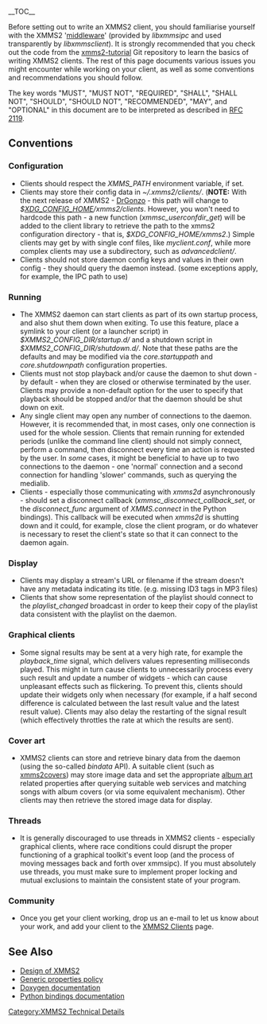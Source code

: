 __TOC__

Before setting out to write an XMMS2 client, you should familiarise yourself with the  XMMS2 '[[Design of XMMS2#Middleware |middleware]]' (provided by ''libxmmsipc'' and used transparently by ''libxmmsclient''). It is strongly recommended that you check out the code from the [http://git.xmms.se/?p=xmms2-tutorial.git;a=summary xmms2-tutorial] Git repository to learn the basics of writing XMMS2 clients. The rest of this page documents various issues you might encounter while working on your client, as well as some conventions and recommendations you should follow.

The key words "MUST", "MUST NOT", "REQUIRED", "SHALL", "SHALL NOT", "SHOULD", "SHOULD NOT", "RECOMMENDED",  "MAY", and "OPTIONAL" in this document are to be interpreted as described in [http://www.ietf.org/rfc/rfc2119.txt RFC 2119].

== Conventions ==

=== Configuration ===
* Clients should respect the ''XMMS_PATH'' environment variable, if set.
* Clients may store their config data in ''~/.xmms2/clients/''. ('''NOTE:''' With the next release of XMMS2 - [[Release:DrGonzo|DrGonzo]] - this path will change to ''$[http://standards.freedesktop.org/basedir-spec/latest/ar01s03.html XDG_CONFIG_HOME]/xmms2/clients''. However, you won't need to hardcode this path - a new function (''xmmsc_userconfdir_get'') will be added to the client library to retrieve the path to the xmms2 configuration directory - that is, ''$XDG_CONFIG_HOME/xmms2''.) Simple clients may get by with single conf files, like ''myclient.conf'', while more complex clients may use a subdirectory, such as ''advancedclient/''.
* Clients should not store daemon config keys and values in their own config - they should query the daemon instead. (some exceptions apply, for example, the IPC path to use)

=== Running ===
* The XMMS2 daemon can start clients as part of its own startup process, and also shut them down when exiting. To use this feature, place a symlink to your client (or a launcher script) in ''$XMMS2_CONFIG_DIR/startup.d/'' and a shutdown script in ''$XMMS2_CONFIG_DIR/shutdown.d/''. Note that these paths are the defaults and may be modified via the ''core.startuppath'' and ''core.shutdownpath'' configuration properties.
* Clients must not stop playback and/or cause the daemon to shut down - by default - when they are closed or otherwise terminated by the user. Clients may provide a non-default option for the user to specify that playback should be stopped and/or that the daemon should be shut down on exit.
* Any single client may open any number of connections to the daemon. However, it is recommended that, in most cases, only one connection is used for the whole session. Clients that remain running for extended periods (unlike the command line client) should not simply connect, perform a command, then disconnect every time an action is requested by the user. In ''some'' cases, it might be beneficial to have up to two connections to the daemon - one 'normal' connection and a second connection for handling 'slower' commands, such as querying the medialib.
* Clients - especially those communicating with ''xmms2d'' asynchronously - should set a disconnect callback (''xmmsc_disconnect_callback_set'', or the ''disconnect_func'' argument of ''XMMS.connect'' in the Python bindings). This callback will be executed when ''xmms2d'' is shutting down and it could, for example, close the client program, or do whatever is necessary to reset the client's state so that it can connect to the daemon again.

=== Display ===
* Clients may display a stream's URL or filename if the stream doesn't have any metadata indicating its title. (e.g. missing ID3 tags in MP3 files)
* Clients that show some representation of the playlist should connect to the ''playlist_changed'' broadcast in order to keep their copy of the playlist data consistent with the playlist on the daemon.

=== Graphical clients ===
* Some signal results may be sent at a very high rate, for example the ''playback_time'' signal, which delivers values representing milliseconds played. This might in turn cause clients to unnecessarily process every such result and update a number of widgets - which can cause unpleasant effects such as flickering. To prevent this, clients should update their widgets only when necessary (for example, if a half second difference is calculated between the last result value and the latest result value). Clients may also delay the restarting of the signal result (which effectively throttles the rate at which the results are sent).

=== Cover art ===
* XMMS2 clients can store and retrieve binary data from the daemon (using the so-called ''bindata'' API). A suitable client (such as [http://git.xmms.se/?p=xmms2covers.git;a=summary xmms2covers]) may store image data and set the appropriate [[Generic properties policy#Album_Art | album art]] related properties after querying suitable web services and matching songs with album covers (or via some equivalent mechanism). Other clients may then retrieve the stored image data for display.

=== Threads ===
* It is generally discouraged to use threads in XMMS2 clients - especially graphical clients, where race conditions could disrupt the proper functioning of a graphical toolkit's event loop (and the process of moving messages back and forth over xmmsipc). If you must absolutely use threads, you must make sure to implement proper locking and mutual exclusions to maintain the consistent state of your program.

=== Community ===
* Once you get your client working, drop us an e-mail to let us know about your work, and add your client to the [[XMMS2 Clients]] page.

== See Also ==
* [[Design of XMMS2]]
* [[Generic properties policy]]
* [http://xmms2.xmms.se/doxygen/current/ Doxygen documentation]
* [http://xmms2.xmms.se/epydoc/index.html Python bindings documentation]

[[Category:XMMS2 Technical Details]]